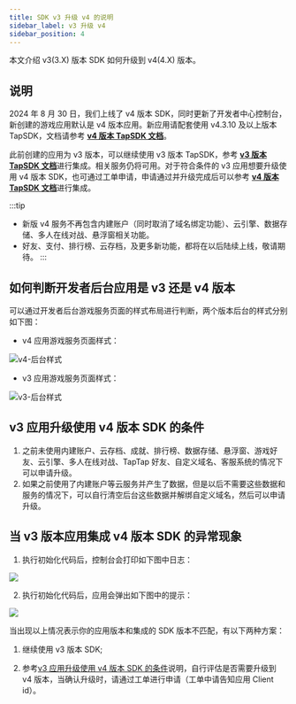 ```yaml
---
title: SDK v3 升级 v4 的说明
sidebar_label: v3 升级 v4
sidebar_position: 4
---
```



本文介绍 v3(3.X) 版本 SDK 如何升级到 v4(4.X) 版本。

## 说明

2024 年 8 月 30 日，我们上线了 v4 版本 SDK，同时更新了开发者中心控制台，新创建的游戏应用默认是 v4 版本应用。新应用请配套使用 v4.3.10 及以上版本 TapSDK，文档请参考 [**v4 版本 TapSDK 文档**](https://developer.taptap.cn/docs/sdk/access/quickstart/)。

此前创建的应用为 v3 版本，可以继续使用 v3 版本 TapSDK，参考 [**v3 版本 TapSDK 文档**](https://developer.taptap.cn/docs/v3/sdk/start/quickstart/)进行集成。相关服务仍将可用。对于符合条件的 v3 应用想要升级使用 v4 版本 SDK，也可通过工单申请，申请通过并升级完成后可以参考 [**v4 版本 TapSDK 文档**](https://developer.taptap.cn/docs/sdk/access/quickstart/)进行集成。

:::tip
- 新版 v4 服务不再包含内建账户（同时取消了域名绑定功能）、云引擎、数据存储、多人在线对战、悬浮窗相关功能。
- 好友、支付、排行榜、云存档，及更多新功能，都将在以后陆续上线，敬请期待。
:::


## 如何判断开发者后台应用是 v3 还是 v4 版本

可以通过开发者后台游戏服务页面的样式布局进行判断，两个版本后台的样式分别如下图：

- v4 应用游戏服务页面样式：

![v4-后台样式](https://img.tapimg.com/market/images/f0528b0e56e7edc90a357f3d4c85fc47.png)

- v3 应用游戏服务页面样式：

![v3-后台样式](https://img.tapimg.com/market/images/a2d7836b576bc3da0c8bd806991f3a7a.png)


## v3 应用升级使用 v4 版本 SDK 的条件

1. 之前未使用内建账户、云存档、成就、排行榜、数据存储、悬浮窗、游戏好友、云引擎、多人在线对战、TapTap 好友、自定义域名、客服系统的情况下可以申请升级。
2. 如果之前使用了内建账户等云服务并产生了数据，但是以后不需要这些数据和服务的情况下，可以自行清空后台这些数据并解绑自定义域名，然后可以申请升级。

## 当 v3 版本应用集成 v4 版本 SDK 的异常现象

1. 执行初始化代码后，控制台会打印如下图中日志：

![](https://img.tapimg.com/market/images/dcbcb94d7382915eda03d0ef7f4b0cdb.png)

2. 执行初始化代码后，应用会弹出如下图中的提示：

![](https://img.tapimg.com/market/images/05b64e71abb7832648f6e1f38626ba21.jpg)


当出现以上情况表示你的应用版本和集成的 SDK 版本不匹配，有以下两种方案：

1. 继续使用 v3 版本 SDK;

2. 参考[v3 应用升级使用 v4 版本 SDK 的条件](/sdk/access/v3-to-v4/#v3-应用升级使用-v4-版本-sdk-的条件)说明，自行评估是否需要升级到 v4 版本，当确认升级时，请通过工单进行申请（工单中请告知应用 Client id）。
